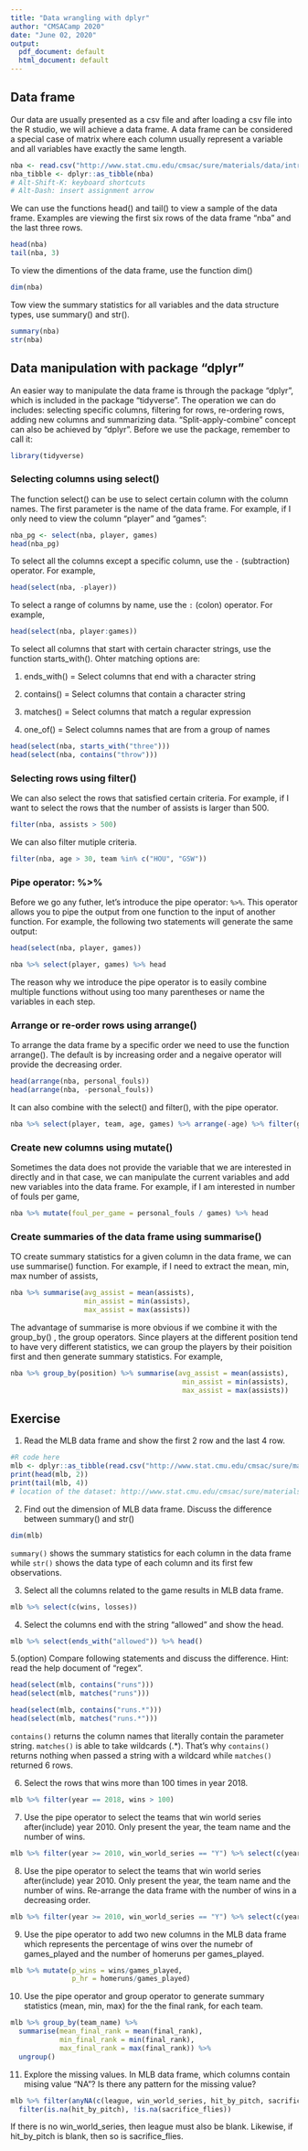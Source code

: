 ```yaml
---
title: "Data wrangling with dplyr"
author: "CMSACamp 2020"
date: "June 02, 2020"
output:
  pdf_document: default
  html_document: default
---
```


## Data frame

Our data are usually presented as a csv file and after loading a csv file into the R studio, we will achieve a data frame. A data frame can be considered a special case of matrix where each column usually represent a variable and all variables have exactly the same length. 

```r
nba <- read.csv("http://www.stat.cmu.edu/cmsac/sure/materials/data/intro_r/nba_2020_player_stats.csv")
nba_tibble <- dplyr::as_tibble(nba)
# Alt-Shift-K: keyboard shortcuts
# Alt-Dash: insert assignment arrow
```

We can use the functions head() and tail() to view a sample of the data frame. Examples are viewing the first six rows of the data frame "nba" and the last three rows. 

```r
head(nba)
tail(nba, 3)
```

To view the dimentions of the data frame, use the function dim()

```r
dim(nba)
```

Tow view the summary statistics for all variables and the data structure types, use summary() and str().

```r
summary(nba)
str(nba)
```

## Data manipulation with package "dplyr"

An easier way to manipulate the data frame is through the package "dplyr", which is included in the package "tidyverse". The operation we can do includes: selecting specific columns, filtering for rows, re-ordering rows, adding new columns and summarizing data.  "Split-apply-combine" concept can also be achieved by "dplyr". Before we use the package, remember to call it:

```r
library(tidyverse)
```

### Selecting columns using select()

The function select() can be use to select certain column with the column names. The first parameter is the name of the data frame. For example, if I only need to view the column "player" and "games":

```r
nba_pg <- select(nba, player, games)
head(nba_pg)
```

To select all the columns except a specific column, use the `-` (subtraction) operator. For example,

```r
head(select(nba, -player))
```

To select a range of columns by name, use the `:` (colon) operator. For example,

```r
head(select(nba, player:games))
```

To select all columns that start with certain character strings, use the function starts_with(). Ohter matching options are: 

1. ends_with() = Select columns that end with a character string

2. contains() = Select columns that contain a character string

3. matches() = Select columns that match a regular expression

4. one_of() = Select columns names that are from a group of names

```r
head(select(nba, starts_with("three")))
head(select(nba, contains("throw")))
```

### Selecting rows using filter()
We can also select the rows that satisfied certain criteria. For example, if I want to select the rows that the number of assists is larger than 500.

```r
filter(nba, assists > 500)
```

We can also filter mutiple criteria.

```r
filter(nba, age > 30, team %in% c("HOU", "GSW"))
```

### Pipe operator: %>%

Before we go any futher, let's introduce the pipe operator: `%>%`. This operator allows you to pipe the output from one function to the input of another function. For example, the following two statements will generate the same output:

```r
head(select(nba, player, games))

nba %>% select(player, games) %>% head
```

The reason why we introduce the pipe operator is to easily combine multiple functions without using too many parentheses or name the variables in each step. 

### Arrange or re-order rows using arrange()
To arrange the data frame by a specific order we need to use the function arrange(). The default is by increasing order and a negaive operator will provide the decreasing order. 

```r
head(arrange(nba, personal_fouls))
head(arrange(nba, -personal_fouls))
```

It can also combine with the select() and filter(), with the pipe operator. 

```r
nba %>% select(player, team, age, games) %>% arrange(-age) %>% filter(games > 50) %>% head
```

### Create new columns using mutate()
Sometimes the data does not provide the variable that we are interested in directly and in that case, we can manipulate the current variables and add new variables into the data frame. For example, if I am interested in number of fouls per game,

```r
nba %>% mutate(foul_per_game = personal_fouls / games) %>% head
```

### Create summaries of the data frame using summarise()

TO create summary statistics for a given column in the data frame, we can use summarise() function. For example, if I need to extract the mean, min, max number of assists,

```r
nba %>% summarise(avg_assist = mean(assists), 
                  min_assist = min(assists),
                  max_assist = max(assists))
```

The advantage of summarise is more obvious if we combine it with the group_by() , the group operators. Since players at the different position tend to have very different statistics, we can group the players by their poisition first and then generate summary statistics. For example, 

```r
nba %>% group_by(position) %>% summarise(avg_assist = mean(assists), 
                                          min_assist = min(assists),
                                          max_assist = max(assists))
```

## Exercise

1. Read the MLB data frame and show the first 2 row and the last 4 row. 

```r
#R code here
mlb <- dplyr::as_tibble(read.csv("http://www.stat.cmu.edu/cmsac/sure/materials/data/intro_r/mlb_teams_data.csv"))
print(head(mlb, 2))
print(tail(mlb, 4))
# location of the dataset: http://www.stat.cmu.edu/cmsac/sure/materials/data/intro_r/mlb_teams_data.csv
```

2. Find out the dimension of MLB data frame. Discuss the difference between summary() and str()

```r
dim(mlb)
```
`summary()` shows the summary statistics for each column in the data frame while `str()` shows the data type of each column and its first few observations.

3. Select all the columns related to the game results in MLB data frame. 

```r
mlb %>% select(c(wins, losses))
```

4. Select the columns end with the string "allowed" and show the head.

```r
mlb %>% select(ends_with("allowed")) %>% head()
```

5.(option) Compare following statements and discuss the difference. Hint: read the help document of "regex". 

```r
head(select(mlb, contains("runs")))
head(select(mlb, matches("runs")))

head(select(mlb, contains("runs.*")))
head(select(mlb, matches("runs.*")))
```
`contains()` returns the column names that literally contain the parameter string. `matches()` is able to take wildcards (.*). That's why `contains()` returns nothing when passed a string with a wildcard while `matches()` returned 6 rows.

6. Select the rows that wins more than 100 times in year 2018.

```r
mlb %>% filter(year == 2018, wins > 100)
```

7. Use the pipe operator to select the teams that win world series after(include) year 2010. Only present the year, the team name and the number of wins.

```r
mlb %>% filter(year >= 2010, win_world_series == "Y") %>% select(c(year, team_name, wins))
```

8. Use the pipe operator to select the teams that win world series after(include) year 2010. Only present the year, the team name and the number of wins. Re-arrange the data frame with the number of wins in a decreasing order. 

```r
mlb %>% filter(year >= 2010, win_world_series == "Y") %>% select(c(year, team_name, wins)) %>% arrange(desc(wins))
```

9. Use the pipe operator to add two new columns in the MLB data frame which represents the percentage of wins over the numebr of games_played and the number of homeruns per games_played. 

```r
mlb %>% mutate(p_wins = wins/games_played,
               p_hr = homeruns/games_played)
```

10. Use the pipe operator and group operator to generate summary statistics (mean, min, max) for the the final rank, for each team.

```r
mlb %>% group_by(team_name) %>% 
  summarise(mean_final_rank = mean(final_rank),
            min_final_rank = min(final_rank),
            max_final_rank = max(final_rank)) %>% 
  ungroup()
```

11. Explore the missing values. In MLB data frame, which columns contain mising value "NA"? Is there any pattern for the missing value?

```r
mlb %>% filter(anyNA(c(league, win_world_series, hit_by_pitch, sacrifice_flies))) %>% 
  filter(is.na(hit_by_pitch), !is.na(sacrifice_flies))
```
If there is no win_world_series, then league must also be blank. Likewise, if hit_by_pitch is blank, then so is sacrifice_flies.